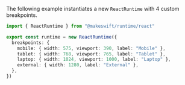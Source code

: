 The following example instantiates a new `ReactRuntime` with 4 custom breakpoints.

```ts makeswift/runtime.ts
import { ReactRuntime } from "@makeswift/runtime/react"

export const runtime = new ReactRuntime({
  breakpoints: {
    mobile: { width: 575, viewport: 390, label: "Mobile" },
    tablet: { width: 768, viewport: 765, label: "Tablet" },
    laptop: { width: 1024, viewport: 1000, label: "Laptop" },
    external: { width: 1280, label: "External" },
  },
})
```
